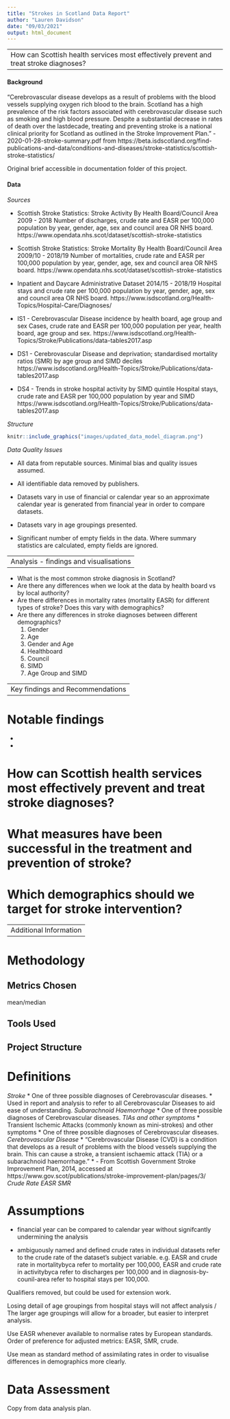 ```yaml
---
title: "Strokes in Scotland Data Report"
author: "Lauren Davidson"
date: "09/03/2021"
output: html_document
---
```


----
How can Scottish health services most effectively prevent and treat stroke diagnoses?
----

#### Background
"Cerebrovascular disease develops as a result of problems with the blood vessels supplying oxygen rich blood to the brain.
Scotland has a high prevalence of the risk factors associated with cerebrovascular disease such as smoking and high blood pressure. Despite a substantial decrease in rates of death over the lastdecade, treating and preventing stroke is a national clinical priority for Scotland as outlined in the Stroke Improvement Plan."
  - 2020-01-28-stroke-summary.pdf from https://beta.isdscotland.org/find-publications-and-data/conditions-and-diseases/stroke-statistics/scottish-stroke-statistics/

Original brief accessible in documentation folder of this project.

#### Data

*Sources*

* Scottish Stroke Statistics: Stroke Activity By Health Board/Council Area 2009 - 2018
Number of discharges, crude rate and EASR per 100,000 population by year, gender, age, sex and council area OR NHS board.
https://www.opendata.nhs.scot/dataset/scottish-stroke-statistics

* Scottish Stroke Statistics: Stroke Mortality By Health Board/Council Area 2009/10 - 2018/19
Number of mortalities, crude rate and EASR per 100,000 population by year, gender, age, sex and council area OR NHS board.
https://www.opendata.nhs.scot/dataset/scottish-stroke-statistics

* Inpatient and Daycare Administrative Dataset 2014/15 - 2018/19
Hospital stays and crude rate per 100,000 population by year, gender, age, sex and council area OR NHS board.
https://www.isdscotland.org/Health-Topics/Hospital-Care/Diagnoses/

* IS1 - Cerebrovascular Disease incidence by health board, age group and sex
Cases, crude rate and EASR per 100,000 population per year, health board, age group and sex.
https://www.isdscotland.org/Health-Topics/Stroke/Publications/data-tables2017.asp

* DS1 - Cerebrovascular Disease and deprivation; standardised mortality ratios (SMR) by age group and SIMD deciles
https://www.isdscotland.org/Health-Topics/Stroke/Publications/data-tables2017.asp

* DS4 - Trends in stroke hospital activity by SIMD quintile
Hospital stays, crude rate and EASR per 100,000 population by year and SIMD
https://www.isdscotland.org/Health-Topics/Stroke/Publications/data-tables2017.asp

*Structure*

```r
knitr::include_graphics("images/updated_data_model_diagram.png")
```

*Data Quality Issues*

* All data from reputable sources. Minimal bias and quality issues assumed.

* All identifiable data removed by publishers.

* Datasets vary in use of financial or calendar year so an approximate calendar year is generated from financial year in order to compare datasets.

* Datasets vary in age groupings presented.

* Significant number of empty fields in the data. Where summary statistics are calculated, empty fields are ignored.

----
Analysis - findings and visualisations
----

* What is the most common stroke diagnosis in Scotland?
* Are there any differences when we look at the data by health board vs by local authority?
* Are there differences in mortality rates (mortality EASR) for different types of stroke? Does this vary with demographics?
* Are there any differences in stroke diagnoses between different demographics?
    1. Gender
    2. Age
    3. Gender and Age
    4. Healthboard
    5. Council
    6. SIMD
    7. Age Group and SIMD

----
Key findings and Recommendations
----

# Notable findings

*
*

# How can Scottish health services most effectively prevent and treat stroke diagnoses?
# What measures have been successful in the treatment and prevention of stroke?
# Which demographics should we target for stroke intervention?


----
Additional Information
----

# Methodology

## Metrics Chosen

mean/median

## Tools Used

## Project Structure

# Definitions

*Stroke*
* One of three possible diagnoses of Cerebrovascular diseases.
* Used in report and analysis to refer to all Cerebrovascular Diseases to aid ease of understanding.
*Subarachnoid Haemorrhage*
* One of three possible diagnoses of Cerebrovascular diseases.
*TIAs and other symptoms*
* Transient Ischemic Attacks (commonly known as mini-strokes) and other symptoms
* One of three possible diagnoses of Cerebrovascular diseases.
*Cerebrovascular Disease*
* "Cerebrovascular Disease (CVD) is a condition that develops as a result of problems with the blood vessels supplying the brain. This can cause a stroke, a transient ischaemic attack (TIA) or a subarachnoid haemorrhage."
*   - From Scottish Government Stroke Improvement Plan, 2014, accessed at https://www.gov.scot/publications/stroke-improvement-plan/pages/3/
*Crude Rate*
*EASR*
*SMR*
  
# Assumptions

* financial year can be compared to calendar year without signifcantly undermining the analysis

* ambiguously named and defined crude rates in individual datasets refer to the crude rate of the dataset's subject variable.
e.g. EASR and crude rate in mortalitybyca refer to mortality per 100,000, EASR and crude rate in activitybyca refer to discharges per 100,000 and in diagnosis-by-counil-area refer to hospital stays per 100,000.

Qualifiers removed, but could be used for extension work.

Losing detail of age groupings from hospital stays will not affect analysis /
The larger age groupings will allow for a broader, but easier to interpret analysis.

Use EASR whenever available to normalise rates by European standards.
Order of preference for adjusted metrics: EASR, SMR, crude.

Use mean as standard method of assimilating rates in order to visualise differences in demographics more clearly.

# Data Assessment

Copy from data analysis plan.